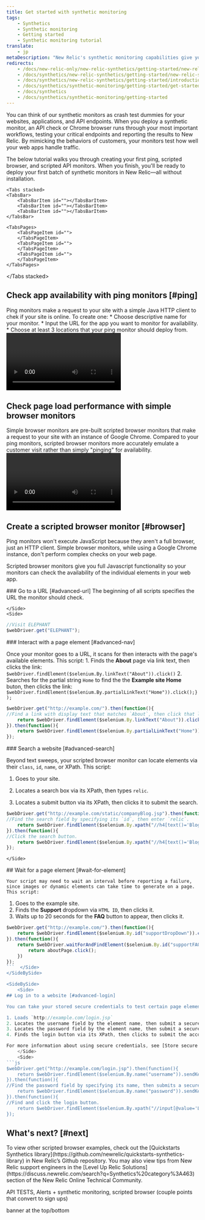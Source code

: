 ```yaml
---
title: Get started with synthetic monitoring
tags:
    - Synthetics
    - Synthetic monitoring
    - Getting started
    - Synthetic monitoring tutorial
translate:
    - jp
metaDescription: "New Relic's synthetic monitoring capabilities give you automated, scriptable tools to monitor your websites, critical business transactions, and API endpoints."
redirects:
    - /docs/new-relic-only/new-relic-synthetics/getting-started/new-relic-synthetics
    - /docs/synthetics/new-relic-synthetics/getting-started/new-relic-synthetics
    - /docs/synthetics/new-relic-synthetics/getting-started/introduction-new-relic-synthetics
    - /docs/synthetics/synthetic-monitoring/getting-started/get-started-new-relic-synthetic-monitoring
    - /docs/synthetics
    - /docs/synthetics/synthetic-monitoring/getting-started
---
```


You can think of our synthetic monitors as crash test dummies for your websites, applications, and API endpoints. When you deploy a synthetic monitor, an API check or Chrome browser runs through your most important workflows, testing your critical endpoints and reporting the results to New Relic. By mimicking the behaviors of customers, your monitors test how well your web apps handle traffic. 

The below tutorial walks you through creating your first ping, scripted browser, and scripted API monitors. When you finish, you'll be ready to deploy your first batch of synthetic monitors in New Relic—all without installation. 

<Steps>

<Step>

    <Tabs stacked>
	<TabsBar>
		<TabsBarItem id=""></TabsBarItem>
		<TabsBarItem id=""></TabsBarItem>
		<TabsBarItem id=""></TabsBarItem>
	</TabsBar>

	<TabsPages>
		<TabsPageItem id="">
		</TabsPageItem>
		<TabsPageItem id="">
		</TabsPageItem>
		<TabsPageItem id="">
		</TabsPageItem>
	</TabsPages>
</Tabs stacked>

## Check app availability with ping monitors [#ping]

<SideBySide>
    <Side>
Ping monitors make a request to your site with a simple Java HTTP client to chek if your site is online. To create one:
    * Choose descriptive name for your monitor. 
    * Input the URL for the app you want to monitor for availability.
    * Choose at least 3 locations that your ping monitor should deploy from. 
    </Side>
    <Side>
<Video
    type="wistia"
    id="y85cz5abvz"
/>

<figcaption>
Go to **[one.newrelic.com](https://one.newrelic.com) > Add data** > search for **Synthetic monitoring** > choose **Ping monitor**. 
</figcaption>
</Side>
</SideBySide>

</Step>

<Step>

## Check page load performance with simple browser monitors 

<SideBySide>
    <Side>
        Simple browser monitors are pre-built scripted browser monitors that make a request to your site with an instance of Google Chrome. Compared to your ping monitors, scripted browser monitors more accurately emulate a customer visit rather than simply "pinging" for availability.
    </Side>
    <Side>
<Video
    type="wistia"
    id="8x0kt4wrs4"
/>

<figcaption>
Go to **[https://one.newrelic.com/synthetics-nerdlets](https://one.newrelic.com/synthetics-nerdlets) > Add data** > search for **Synthetic monitoring** > choose **Simple browser monitor**. 
</figcaption>
</Side>
</SideBySide>

</Step>

<Step>

## Create a scripted browser monitor [#browser]

Ping monitors won't execute JavaScript because they aren't a full browser, just an HTTP client. Simple browser monitors, while using a Google Chrome instance, don't perform complex checks on your web page. 

Scripted browser monitors give you full Javascript functionality so your monitors can check the availability of the individual elements in your web app. 

<SideBySide>
    <Side>
    ### Go to a URL [#advanced-url]
    The beginning of all scripts specifies the URL the monitor should check.

    </Side>
    <Side>

```js
//Visit ELEPHANT
$webDriver.get("ELEPHANT");  
```

</Side>
</SideBySide> 

<SideBySide>
    <Side>
    ### Interact with a page element [#advanced-nav]

Once your monitor goes to a URL, it scans for then interacts with the page's available elements. This script: 
    1. Finds the **About** page via link text, then clicks the link: `$webDriver.findElement($selenium.By.linkText("About")).click()` 
    2. Searches for the partial string `Home` to find the the **Example site Home** buton, then clicks the link: `$webDriver.findElement($selenium.By.partialLinkText("Home")).click();});`
    </Side>
    <Side>

```js
$webDriver.get("http://example.com/").then(function(){
//Find a link with display text that matches `About`, then click that link.
    return $webDriver.findElement($selenium.By.linkText("About")).click();
}).then(function(){
    return $webDriver.findElement($selenium.By.partialLinkText("Home")).click();
});
```
</Side>
</SideBySide> 

<SideBySide>
    <Side>
### Search a website [#advanced-search]

Beyond text sweeps, your scripted browser monitor can locate elements via their `class`, `id`, `name`, or XPath. This script:

1. Goes to your site.
2. Locates a search box via its XPath, then types `relic`.
3. Locates a submit button via its XPath, then clicks it to submit the search.

    </Side>
    <Side>
```js
$webDriver.get("http://example.com/static/companyBlog.jsp").then(function(){
//Find the search field by specifying its `id`, then enter `relic`.
    return $webDriver.findElement($selenium.By.xpath("//h4[text()='Blog Search']/following-sibling::div/input")).sendKeys("relic");
}).then(function(){
//Click the search button.
    return $webDriver.findElement($selenium.By.xpath("//h4[text()='Blog Search']/following-sibling::div//button")).click();
});
```
    </Side>
</SideBySide>

<SideBySide>
    <Side>
##  Wait for a page element [#wait-for-element] 
    
    Your script may need to wait an interval before reporting a failure, since images or dynamic elements can take time to generate on a page. This script:

1. Goes to the example site.
2. Finds the **Support** dropdown via `HTML ID`, then clicks it.
3. Waits up to 20 seconds for the **FAQ** button to appear, then clicks it.
    </Side>
    <Side>
```js
$webDriver.get("http://example.com/").then(function(){
    return $webDriver.findElement($selenium.By.id("supportDropDown")).click();
}).then(function(){
    return $webDriver.waitForAndFindElement($selenium.By.id("supportFAQLink"), 20000).then(function(aboutPage){
        return aboutPage.click();
    })
});
```  </Side>
</SideBySide>

<SideBySide>
    <Side>
## Log in to a website [#advanced-login]

You can take your stored secure credentials to test certain page elements on your web apps. For scripting purposes, we recommend that you create new credentials unique to your script. Don't use your personal credentials or reuse credentials when running a monitor. This script:

1. Loads `http://example.com/login.jsp`
2. Locates the username field by the element name, then submit a secure username [via our secure credentials feature.](/docs/synthetics/new-relic-synthetics/using-monitors/secure-credentials-store-credentials-information-scripted-browsers)
3. Locates the password field by the element name, then submit a secure password.
4. Finds the login button via its XPath, then clicks to submit the account information.

For more information about using secure credentials, see [Store secure credentials](/docs/synthetics/new-relic-synthetics/using-monitors/secure-credentials-store-credentials-information-scripted-browsers).
    </Side>
    <Side>
```js
$webDriver.get("http://example.com/login.jsp").then(function(){
    return $webDriver.findElement($selenium.By.name("username")).sendKeys($secure.SECURE_USERNAME);
}).then(function(){
//Find the password field by specifying its name, then submits a secured password.
    return $webDriver.findElement($selenium.By.name("password")).sendKeys($secure.SECURE_PASSWORD);
}).then(function(){
//Find and click the login button.
    return $webDriver.findElement($selenium.By.xpath("//input[@value='Login']")).click();
});
```
  </Side>
</SideBySide>
</Step>

</Steps>

## What's next? [#next]

<Callout variant="tip">
  To view other scripted browser examples, check out the [Quickstarts Synthetics library](https://github.com/newrelic/quickstarts-synthetics-library) in New Relic’s Github repository. You may also view tips from New Relic support engineers in the [Level Up Relic Solutions](https://discuss.newrelic.com/search?q=Synthetics%20category%3A463) section of the New Relic Online Technical Community.
</Callout>

API TESTS, Alerts + synthetic monitoring, scripted browser (couple points that convert to sign ups)

banner at the top/bottom 